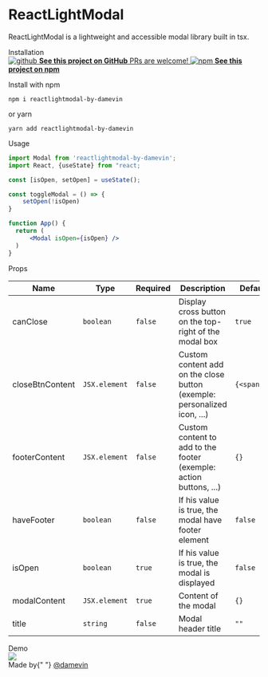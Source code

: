 
<Meta title="ReactLightModal/Introduction" />

<style>{`
  .subheading {
    --mediumdark: '#999999';
    font-weight: 900;
    font-size: 13px;
    color: #999;
    letter-spacing: 6px;
    line-height: 24px;
    text-transform: uppercase;
    margin-bottom: 12px;
    margin-top: 40px;
  }

  .section {
    display: flex;
    justify-content: center
    padding: 20px;
  }

  .link-list {
    display: grid;
    grid-template-columns: 1fr;
    row-gap: 10px;
  }

  @media (min-width: 620px) {
    .link-list {
      row-gap: 20px;
      column-gap: 20px;
      grid-template-columns: 1fr 1fr;
    }
  }

  @media all and (-ms-high-contrast:none) {
  .link-list {
      display: -ms-grid;
      -ms-grid-columns: 1fr 1fr;
      -ms-grid-rows: 1fr 1fr;
    }
  }

  .link-item {
    display: block;
    padding: 20px 30px 20px 15px;
    border: 1px solid #00000010;
    border-radius: 5px;
    transition: background 150ms ease-out, border 150ms ease-out, transform 150ms ease-out;
    color: #333333;
    display: flex;
    align-items: flex-start;
  }

  .link-item:hover {
    border-color: #1EA7FD50;
    transform: translate3d(0, -3px, 0);
    box-shadow: rgba(0, 0, 0, 0.08) 0 3px 10px 0;
  }

  .link-item:active {
    border-color: #1EA7FD;
    transform: translate3d(0, 0, 0);
  }

  .link-item strong {
    font-weight: 700;
    display: block;
    margin-bottom: 2px;
  }
  
  .link-item img {
    height: 40px;
    width: 40px;
    margin-right: 15px;
    flex: none;
  }

  .link-item span {
    font-size: 14px;
    line-height: 20px;
  }

  .tip {
    display: inline-block;
    border-radius: 1em;
    font-size: 11px;
    line-height: 12px;
    font-weight: 700;
    background: #E7FDD8;
    color: #66BF3C;
    padding: 4px 12px;
    margin-right: 10px;
    vertical-align: top;
  }

  .tip-wrapper {
    font-size: 13px;
    line-height: 20px;
    margin-top: 40px;
    margin-bottom: 40px;
  }

  .tip-wrapper code {
    font-size: 12px;
    display: inline-block;
  }

  
`}</style>

# ReactLightModal

ReactLightModal is a lightweight and accessible modal library built in tsx.

<div className="subheading">Installation</div>

<div className="link-list">
	<a className="link-item" href="https://github.com/damevin/ReactLightModal" target="_blank">
		<img src={GitHub} alt="github" />
		<span>
			<strong>See this project on GitHub</strong>
			PRs are welcome!
		</span>
	</a>
	<a
		className="link-item"
		href="https://www.npmjs.com/package/reactlightmodal-by-damevin"
		target="_blank"
	>
		<img src={Npm} alt="npm" />
		<strong>See this project on npm</strong>
	</a>
</div>

Install with npm

```shell
npm i reactlightmodal-by-damevin
```

or yarn

```shell
yarn add reactlightmodal-by-damevin
```

<div className="subheading">Usage</div>

```jsx
import Modal from 'reactlightmodal-by-damevin';
import React, {useState} from "react;

const [isOpen, setOpen] = useState();

const toggleModal = () => {
    setOpen(!isOpen)
}

function App() {
  return (
      <Modal isOpen={isOpen} />
  )
}
```

<div className="subheading">Props</div>

| Name            | Type          | Required | Description                                                              | Default value     |
| --------------- | ------------- | -------- | ------------------------------------------------------------------------ | ----------------- |
| canClose        | `boolean`     | `false`  | Display cross button on the top-right of the modal box                   | `true`            |
| closeBtnContent | `JSX.element` | `false`  | Custom content add on the close button (exemple: personalized icon, ...) | `{<span>X</span}` |
| footerContent   | `JSX.element` | `false`  | Custom content to add to the footer (exemple: action buttons, ...)       | `{}`              |
| haveFooter      | `boolean`     | `false`  | If his value is true, the modal have footer element                      | `false`           |
| isOpen          | `boolean`     | `true`   | If his value is true, the modal is displayed                             | `false`           |
| modalContent    | `JSX.element` | `true`   | Content of the modal                                                     | `{}`              |
| title           | `string`      | `false`  | Modal header title                                                       | `""`              |

<div className="subheading">Demo</div>

<div className="section">
	<img src="https://user-images.githubusercontent.com/72107589/149371773-01322567-8701-43f6-b0f5-940a84859318.gif" />
</div>

<div className="tip-wrapper">
	Made by{" "}
	<a href="https://github.com/damevin" target="_blank">
		@damevin
	</a>
</div>
